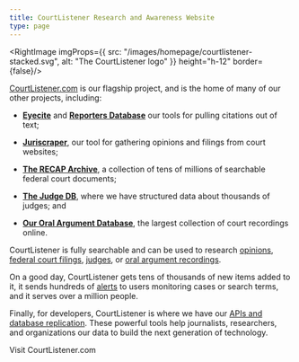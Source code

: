 ```yaml
---
title: CourtListener Research and Awareness Website
type: page
---
```


<RightImage imgProps={{
  src: "/images/homepage/courtlistener-stacked.svg",
  alt: "The CourtListener logo"
}} height="h-12" border={false}/>

[CourtListener.com][cl] is our flagship project, and is the home of many of our other projects, including:

 - [**Eyecite**][eye] and [**Reporters Database**][rdb] our tools for pulling citations out of text;

 - [**Juriscraper**][js], our tool for gathering opinions and filings from court websites;

 - [**The RECAP Archive**][recap], a collection of tens of millions of searchable federal court documents;

 - [**The Judge DB**][jdb], where we have structured data about thousands of judges; and

 - [**Our Oral Argument Database**][oa], the largest collection of court recordings online.

CourtListener is fully searchable and can be used to research [opinions][op], [federal court filings][cl-recap], [judges][cl-jdb], or [oral argument recordings][audio].

On a good day, CourtListener gets tens of thousands of new items added to it, it sends hundreds of [alerts][alerts] to users monitoring cases or search terms, and it serves over a million people.

Finally, for developers, CourtListener is where we have our [APIs and database replication][api]. These powerful tools help journalists, researchers, and organizations our data to build the next generation of technology.

<div className="text-center">
  <PurpleButton href="https://www.courtlistener.com/" size="lg">Visit CourtListener.com</PurpleButton>
</div>


[audio]: https://www.courtlistener.com/audio/
[alerts]: https://www.courtlistener.com/help/alerts/
[api]: https://www.courtlistener.com/api/
[op]: https://www.courtlistener.com/opinion/
[cl-jdb]: https://www.courtlistener.com/person/
[cl-recap]: https://www.courtlistener.com/recap/
[cl]: https://www.courtlistener.com/
[jdb]: /projects/judge-db/
[recap]: /recap/
[oa]:  /projects/oral-arguments/
[rdb]:  /projects/reporters-db/
[eye]:  /projects/eyecite/
[js]: /projects/juriscraper/
